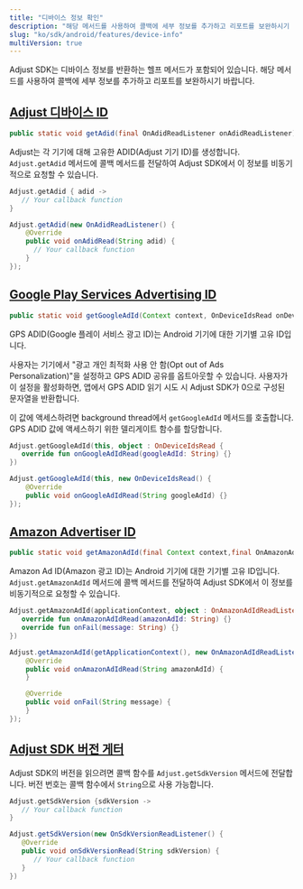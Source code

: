 ```yaml
---
title: "디바이스 정보 확인"
description: "해당 메서드를 사용하여 콜백에 세부 정보를 추가하고 리포트를 보완하시기 바랍니다."
slug: "ko/sdk/android/features/device-info"
multiVersion: true
---
```


Adjust SDK는 디바이스 정보를 반환하는 헬프 메서드가 포함되어 있습니다. 해당 메서드를 사용하여 콜백에 세부 정보를 추가하고 리포트를 보완하시기 바랍니다.

## [Adjust 디바이스 ID](adjust-device-identifier)

<CodeBlock title="메서드 서명">

```java
public static void getAdid(final OnAdidReadListener onAdidReadListener)
```

</CodeBlock>

Adjust는 각 기기에 대해 고유한 ADID\(Adjust 기기 ID\)를 생성합니다. `Adjust.getAdid` 메서드에 콜백 메서드를 전달하여 Adjust SDK에서 이 정보를 비동기적으로 요청할 수 있습니다.

<Tabs>
<Tab title="Kotlin" sync="kotlin">

```kotlin
Adjust.getAdid { adid ->
   // Your callback function
}
```

</Tab>
<Tab title="Java" sync="java" >

```java
Adjust.getAdid(new OnAdidReadListener() {
    @Override
    public void onAdidRead(String adid) {
      // Your callback function
    }
});

```

</Tab>
</Tabs>

## [Google Play Services Advertising ID](google-play-services-advertising-id)

<CodeBlock title="메서드 서명">

```java
public static void getGoogleAdId(Context context, OnDeviceIdsRead onDeviceIdRead)
```

</CodeBlock>

GPS ADID\(Google 플레이 서비스 광고 ID\)는 Android 기기에 대한 기기별 고유 ID입니다.

사용자는 기기에서 "광고 개인 최적화 사용 안 함\(Opt out of Ads Personalization\)"을 설정하고 GPS ADID 공유를 옵트아웃할 수 있습니다. 사용자가 이 설정을 활성화하면, 앱에서 GPS ADID 읽기 시도 시 Adjust SDK가 0으로 구성된 문자열을 반환합니다.

이 값에 액세스하려면 background thread에서 `getGoogleAdId` 메서드를 호출합니다. GPS ADID 값에 액세스하기 위한 델리게이트 함수를 할당합니다.

<Tabs>
<Tab title="Kotlin" sync="kotlin">

```kotlin
Adjust.getGoogleAdId(this, object : OnDeviceIdsRead {
   override fun onGoogleAdIdRead(googleAdId: String) {}
})
```

</Tab>
<Tab title="Java" sync="java" >

```java
Adjust.getGoogleAdId(this, new OnDeviceIdsRead() {
    @Override
    public void onGoogleAdIdRead(String googleAdId) {}
});
```

</Tab>
</Tabs>

## [Amazon Advertiser ID](amazon-advertiser-id)

<CodeBlock title="메서드 서명">

```java
public static void getAmazonAdId(final Context context,final OnAmazonAdIdReadListener onAmazonAdIdReadListener)
```

</CodeBlock>

Amazon Ad ID\(Amazon 광고 ID\)는 Android 기기에 대한 기기별 고유 ID입니다. `Adjust.getAmazonAdId` 메서드에 콜백 메서드를 전달하여 Adjust SDK에서 이 정보를 비동기적으로 요청할 수 있습니다.

<Tabs>
<Tab title="Kotlin" sync="kotlin">

```kotlin
Adjust.getAmazonAdId(applicationContext, object : OnAmazonAdIdReadListener {
   override fun onAmazonAdIdRead(amazonAdId: String) {}
   override fun onFail(message: String) {}
})
```

</Tab>
<Tab title="Java" sync="java" >

```java
Adjust.getAmazonAdId(getApplicationContext(), new OnAmazonAdIdReadListener() {
    @Override
    public void onAmazonAdIdRead(String amazonAdId) {
    }

    @Override
    public void onFail(String message) {
    }
});

```

</Tab>
</Tabs>

## [Adjust SDK 버전 게터](sdk-version-getter)

Adjust SDK의 버전을 읽으려면 콜백 함수를 `Adjust.getSdkVersion` 메서드에 전달합니다. 버전 번호는 콜백 함수에서 `String`으로 사용 가능합니다.

<Tabs>
<Tab title="Kotlin" sync="kotlin">

```kotlin
Adjust.getSdkVersion {sdkVersion ->
   // Your callback function
}
```

</Tab>
<Tab title="Java" sync="java">

```java
Adjust.getSdkVersion(new OnSdkVersionReadListener() {
   @Override
   public void onSdkVersionRead(String sdkVersion) {
      // Your callback function
   }
})
```

</Tab>
</Tabs>

